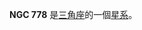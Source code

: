 {{NGCInfoBox|NGCID=NGC 778|發現者=讓·瑪璉·愛德華·史提芬|發現日期=1876年11月17日|其他編號=UGC 1480,MCG 5-5-39,ZWG 503.69|曆元=J2000.0
|赤經=2時0分19.4秒
|赤緯=31°18'47"|星座=三角座|星體=星系|星等=13.2|表面亮度=12.4|藍等=14.2}}

'''NGC 778''' 是[[三角座|三角座]]的一個[[星系|星系]]。

{{NGCReference|778}}
{{Catalogs|NGC=778}}
